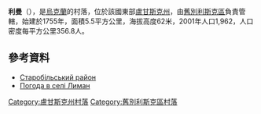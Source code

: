 {{coord|49|20|42|N|38|56|56|E|scale:100000|display=title}}

'''利曼'''（{{lang-uk|Лиман}}），是[[烏克蘭|烏克蘭]]的村落，位於該國東部[[盧甘斯克州|盧甘斯克州]]，由[[舊別利斯克區|舊別利斯克區]]負責管轄，始建於1755年，面積5.5平方公里，海拔高度62米，2001年人口1,962，人口密度每平方公里356.8人。

==參考資料==
* [https://archive.is/20130113203739/http://www.library.lg.ua/kraeved/pisatel1/proizv/asp18.txt Старобільський район]
* [http://weather.in.ua/ua/lyganskaja/13307 Погода в селі Лиман]

{{DEFAULTSORT:Лиман}}
[[Category:盧甘斯克州村落|Category:盧甘斯克州村落]]
[[Category:舊別利斯克區村落|Category:舊別利斯克區村落]]


{{Luhansk-geo-stub}}
